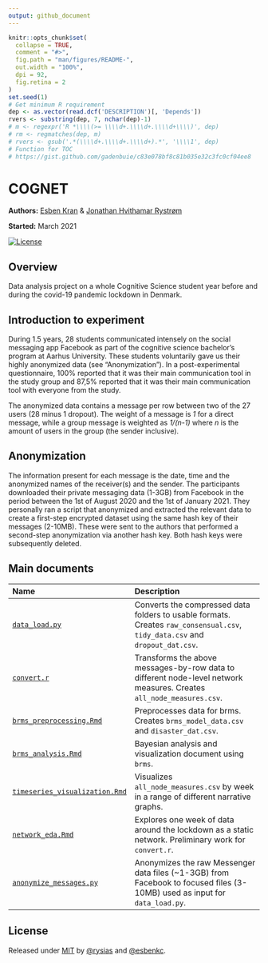 ---
output: github_document
---

<!-- README.md is generated from README.Rmd. Please edit that file -->

```{r, echo = FALSE}
knitr::opts_chunk$set(
  collapse = TRUE,
  comment = "#>",
  fig.path = "man/figures/README-",
  out.width = "100%",
  dpi = 92,
  fig.retina = 2
)
set.seed(1)
# Get minimum R requirement 
dep <- as.vector(read.dcf('DESCRIPTION')[, 'Depends'])
rvers <- substring(dep, 7, nchar(dep)-1)
# m <- regexpr('R *\\\\(>= \\\\d+.\\\\d+.\\\\d+\\\\)', dep)
# rm <- regmatches(dep, m)
# rvers <- gsub('.*(\\\\d+.\\\\d+.\\\\d+).*', '\\\\1', dep)
# Function for TOC
# https://gist.github.com/gadenbuie/c83e078bf8c81b035e32c3fc0cf04ee8
```

# COGNET

**Authors:** [Esben Kran](https://kran.ai) & [Jonathan Hvithamar Rystrøm](https://linkedin.com/in/jonathan-rystroem) <br/>

**Started:** March 2021

[![License](https://img.shields.io/badge/License-MIT-blue)](#license)

## Overview

Data analysis project on a whole Cognitive Science student year before and during the covid-19 pandemic lockdown in Denmark. 

## Introduction to experiment

During 1.5 years, 28 students communicated intensely on the social messaging app Facebook as part of the cognitive science bachelor’s program at Aarhus University. These students voluntarily gave us their highly anonymized data (see “Anonymization”). In a post-experimental questionnaire, 100% reported that it was their main communication tool in the study group and 87,5% reported that it was their main communication tool with everyone from the study. 

The anonymized data contains a message per row between two of the 27 users (28 minus 1 dropout). The weight of a message is *1* for a direct message, while a group message is weighted as *1/(n-1)* where *n* is the amount of users in the group (the sender inclusive).

## Anonymization

The information present for each message is the date, time and the anonymized names of the receiver(s) and the sender. The participants downloaded their private messaging data (1-3GB) from Facebook in the period between the 1st of August 2020 and the 1st of January 2021. They personally ran a script that anonymized and extracted the relevant data to create a first-step encrypted dataset using the same hash key of their messages (2-10MB). These were sent to the authors that performed a second-step anonymization via another hash key. Both hash keys were subsequently deleted.

## Main documents

| Name                  | Description                                                        |
|:----------------------|:-------------------------------------------------------------------|
|[`data_load.py`](https://github.com/esbenkc/soccult/blob/master/data_load.py)         | Converts the compressed data folders to usable formats. Creates `raw_consensual.csv`, `tidy_data.csv` and `dropout_dat.csv`.    |
|[`convert.r`](https://github.com/esbenkc/soccult/blob/master/convert.r)            | Transforms the above messages-by-row data to different node-level network measures. Creates `all_node_measures.csv`.            |
|[`brms_preprocessing.Rmd`](https://github.com/esbenkc/soccult/blob/master/brms_preprocessing.Rmd)       | Preprocesses data for brms. Creates `brms_model_data.csv` and `disaster_dat.csv`. |
|[`brms_analysis.Rmd`](https://github.com/esbenkc/soccult/blob/master/brms_analysis.Rmd)    | Bayesian analysis and visualization document using `brms`.        |
|[`timeseries_visualization.Rmd`](https://github.com/esbenkc/soccult/blob/master/timeseries_visualization.Rmd) | Visualizes `all_node_measures.csv` by week in a range of different narrative graphs.                                    |
|[`network_eda.Rmd`](https://github.com/esbenkc/soccult/blob/master/network_eda.Rmd)      | Explores one week of data around the lockdown as a static network. Preliminary work for `convert.r`.                            |
|[`anonymize_messages.py`](https://github.com/esbenkc/soccult/blob/master/anonymize_messages.py)| Anonymizes the raw Messenger data files (~1-3GB) from Facebook to focused files (3-10MB) used as input for `data_load.py`.      |

## License

Released under [MIT](/LICENSE) by [\@rysias](https://github.com/rysias) and [\@esbenkc](https://github.com/esbenkc).
